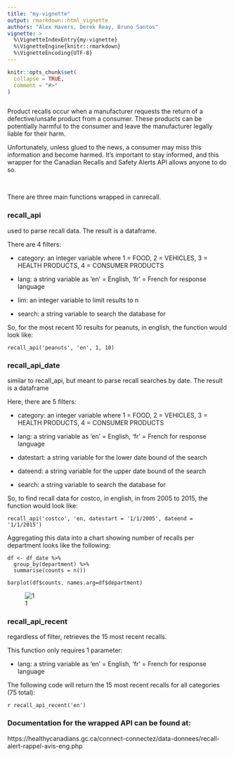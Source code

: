 ```yaml
---
title: "my-vignette"
output: rmarkdown::html_vignette
authors: "Alex Havers, Derek Reay, Bruno Santos"
vignette: >
  %\VignetteIndexEntry{my-vignette}
  %\VignetteEngine{knitr::rmarkdown}
  %\VignetteEncoding{UTF-8}
---
```


```r
knitr::opts_chunk$set(
  collapse = TRUE,
  comment = "#>"
)
```

```r

```

Product recalls occur when a manufacturer requests the return of a defective/unsafe product from a consumer. These products can be potentially harmful to the consumer and leave the manufacturer legally liable for their harm.

Unfortunately, unless glued to the news, a consumer may miss this information and become harmed. It's important to stay informed, and this wrapper for the Canadian Recalls and Safety Alerts API allows anyone to do so.

<br>

There are three main functions wrapped in canrecall.

### recall_api

used to parse recall data. The result is a dataframe.

There are 4 filters:

- category: an integer variable where 1 = FOOD, 2 = VEHICLES, 3 = HEALTH PRODUCTS, 4 = CONSUMER PRODUCTS
  
- lang: a string variable as 'en' = English, 'fr' = French for response language
  
- lim: an integer variable to limit results to n
  
- search: a string variable to search the database for
  
So, for the most recent 10 results for peanuts, in english, the function would look like:

    recall_api('peanuts', 'en', 1, 10)

### recall_api_date
similar to recall_api, but meant to parse recall searches by date. The result is a dataframe

Here, there are 5 filters:

- category: an integer variable where 1 = FOOD, 2 = VEHICLES, 3 = HEALTH PRODUCTS, 4 = CONSUMER PRODUCTS
  
- lang: a string variable as 'en' = English, 'fr' = French for response language
  
- datestart: a string variable for the lower date bound of the search
  
- dateend: a string variable for the upper date bound of the search
  
- search: a string variable to search the database for

So, to find recall data for costco, in english, in from 2005 to 2015, the function would look like:

    recall_api('costco', 'en, datestart = '1/1/2005', dateend = '1/1/2015')

Aggregating this data into a chart showing number of recalls per department looks like the following:

    df <- df_date %>%
      group_by(department) %>%
      summarise(counts = n()) 
    
    barplot(df$counts, names.arg=df$department)

![1](Rplot.png)

### recall_api_recent
regardless of filter, retrieves the 15 most recent recalls.

This function only requires 1 parameter:

- lang: a string variable as 'en' = English, 'fr' = French for response language
  
The following code will return the 15 most recent recalls for all categories (75 total):

    r recall_api_recent('en')




### Documentation for the wrapped API can be found at:

https://healthycanadians.gc.ca/connect-connectez/data-donnees/recall-alert-rappel-avis-eng.php



